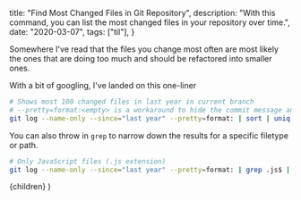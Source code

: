 
  title: "Find Most Changed Files in Git Repository",
  description:
    "With this command, you can list the most changed files in your repository over time.",
  date: "2020-03-07",
  tags: ["til"],
}

Somewhere I've read that the files you change most often are most likely the ones that are doing too much and should be refactored into smaller ones.

With a bit of googling, I've landed on this one-liner

```bash
# Shows most 100 changed files in last year in current branch
# --pretty=format:<empty> is a workaround to hide the commit message and show only file names
git log --name-only --since="last year" --pretty=format: | sort | uniq -c | sort -rg | head -100
```

You can also throw in `grep` to narrow down the results for a specific filetype or path.

```bash
# Only JavaScript files (.js extension)
git log --name-only --since="last year" --pretty=format: | grep .js$ | sort | uniq -c | sort -rg | head -100
```

  <BlogPostLayout meta={meta}>{children}</BlogPostLayout>
)
